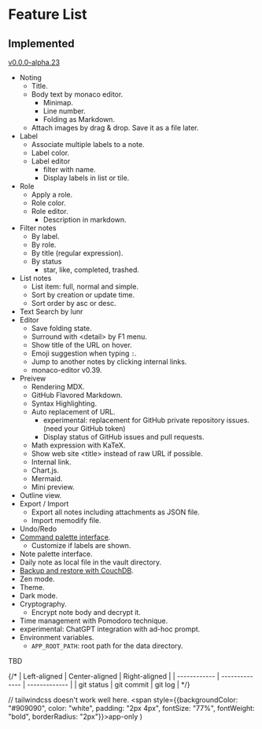 # Feature List

## Implemented
[v0.0.0-alpha.23](https://github.com/memodify/memodify.github.io/releases/tag/v0.0.0-alpha.23)

- Noting
    - Title.
    - Body text by monaco editor.
        - Minimap.
        - Line number.
        - Folding as Markdown.
    - Attach images by drag & drop. Save it as a file later.
- Label
    - Associate multiple labels to a note.
    - Label color.
    - Label editor
        - filter with name.
        - Display labels in list or tile.
- Role
    - Apply a role.
    - Role color.
    - Role editor.
        - Description in markdown.
- Filter notes
    - By label.
    - By role.
    - By title (regular expression).
    - By status
        - star, like, completed, trashed.
- List notes
    - List item: full, normal and simple.
    - Sort by creation or update time.
    - Sort order by asc or desc.
- Text Search by lunr
- Editor
    - Save folding state.
    - Surround with \<detail> by F1 menu.
    - Show title of the URL on hover.
    - Emoji suggestion when typing `:`.
    - Jump to another notes by clicking internal links.
    - monaco-editor v0.39.
- Preivew
    - Rendering MDX.
    - GitHub Flavored Markdown.
    - Syntax Highlighting.
    - Auto replacement of URL.
        - <a id="replaceurlprivaterepository" />experimental: replacement for GitHub private repository issues. (need your GitHub token)
        - Display status of GitHub issues and pull requests.
    - Math expression with KaTeX.
    - Show web site \<title> instead of raw URL if possible.
    - Internal link.
    - Chart.js.
    - Mermaid.
    - Mini preview.
- Outline view.
- Export / Import
    - Export all notes including attachments as JSON file.
    - Import memodify file.
- Undo/Redo
- [Command palette interface](/docs/#command-palette).
    - Customize if labels are shown.
- Note palette interface.
- Daily note as local file in the vault directory. <AppTag />
- [Backup and restore with CouchDB](/docs/#couchdb).
- Zen mode.
- Theme.
- Dark mode.
- Cryptography.
    - Encrypt note body and decrypt it.
- Time management with Pomodoro technique.
- experimental: ChatGPT integration with ad-hoc prompt.
- Environment variables.
  * `APP_ROOT_PATH`: root path for the data directory.

TBD

{/* | Left-aligned | Center-aligned | Right-aligned |
| ------------ | -------------- | ------------- |
| git status   | git commit     | git log       | */}

  // tailwindcss doesn't work well here.
  <span style={{backgroundColor: "#909090", color: "white", padding: "2px 4px", fontSize: "77%", fontWeight: "bold", borderRadius: "2px"}}>app-only</span>
)
